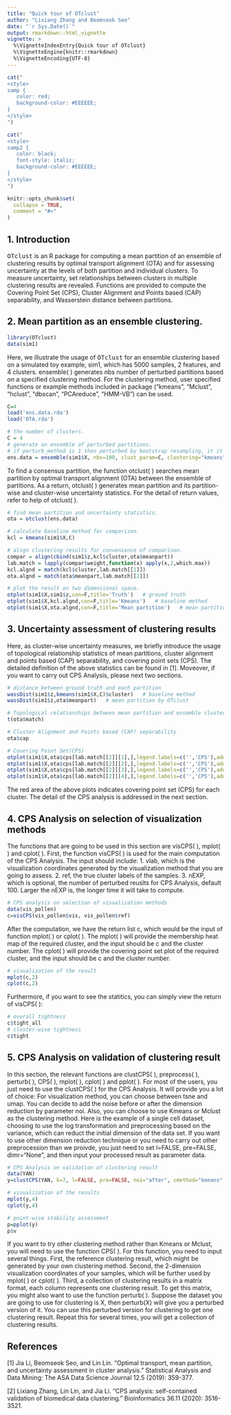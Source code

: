 ```yaml
---
title: "Quick tour of OTclust"
author: "Lixiang Zhang and Beomseok Seo"
date: "`r Sys.Date()`"
output: rmarkdown::html_vignette
vignette: >
  %\VignetteIndexEntry{Quick tour of OTclust}
  %\VignetteEngine{knitr::rmarkdown}
  %\VignetteEncoding{UTF-8}
---
```


```r
cat("
<style>
samp {
   color: red;
   background-color: #EEEEEE;
}
</style>
")

cat("
<style>
samp2 {
   color: black;
   font-style: italic;
   background-color: #EEEEEE;
}
</style>
")
```

```r
knitr::opts_chunk$set(
  collapse = TRUE,
  comment = "#>"
)
```

## 1. Introduction

<samp>OTclust</samp> is an R package for computing a mean partition of an ensemble of clustering results by optimal transport alignment (OTA) and for assessing uncertainty at the levels of both partition and individual clusters. To measure uncertainty,  set relationships between clusters in multiple clustering results are revealed. Functions are provided to compute the Covering Point Set (CPS), Cluster Alignment and Points based (CAP) separability, and Wasserstein distance between partitions.

## 2. Mean partition as an ensemble clustering.

```r
library(OTclust)
data(sim1)
```

Here, we illustrate the usage of <samp>OTclust</samp> for an ensemble clustering based on a simulated toy example, <samp2>sim1</samp2>, which has 5000 samples, 2 features, and 4 clusters. <samp2>ensemble( )</samp2> generates <samp2>nbs</samp2> number of perturbed partitions based on a specified clustering method. For the clustering method, user specified functions or example methods included in package (<samp2>"kmeans", "Mclust", "hclust", "dbscan", "PCAreduce", "HMM-VB"</samp2>) can be used.

```r
C=4
load('ens.data.rda')
load('OTA.rda')
```


```r
# the number of clusters.
C = 4
# generate an ensemble of perturbed partitions.
# if perturb_method is 1 then perturbed by bootstrap resampling, it it is 0, then perturbed by adding Gaussian noise.
ens.data = ensemble(sim1$X, nbs=100, clust_param=C, clustering="kmeans", perturb_method=1)
```

To find a consensus partition, the function <samp2>otclust( )</samp2> searches mean partition by optimal transport alignment (OTA) between the ensemble of partitions. As a return, <samp2>otclust( )</samp2> generates mean partition and its partition-wise and cluster-wise uncertainty statistics. For the detail of return values, refer to help of <samp2>otclust( )</samp2>.

```r
# find mean partition and uncertainty statistics.
ota = otclust(ens.data)
```

```r
# calculate baseline method for comparison.
kcl = kmeans(sim1$X,C)

# align clustering results for convenience of comparison.
compar = align(cbind(sim1$z,kcl$cluster,ota$meanpart))
lab.match = lapply(compar$weight,function(x) apply(x,2,which.max))
kcl.algnd = match(kcl$cluster,lab.match[[1]])
ota.algnd = match(ota$meanpart,lab.match[[2]])
```

```r
# plot the result on two dimensional space.
otplot(sim1$X,sim1$z,con=F,title='Truth')   # ground truth
otplot(sim1$X,kcl.algnd,con=F,title='Kmeans')   # baseline method
otplot(sim1$X,ota.algnd,con=F,title='Mean partition')   # mean partition by OTclust
```

## 3. Uncertainty assessment of clustering results

Here, as cluster-wise uncertainty measures, we briefly introduce the usage of topological relationship statistics of mean partitions, cluster alignment and points based (CAP) separability, and covering point sets (CPS). The detailed definition of the above statistics can be found in [1]. Moveover, if you want to carry out CPS Analysis, please next two sections.

```r
# distance between ground truth and each partition
wassDist(sim1$z,kmeans(sim1$X,C)$cluster)   # baseline method
wassDist(sim1$z,ota$meanpart)   # mean partition by OTclust

# Topological relationships between mean partition and ensemble clusters
t(ota$match)

# Cluster Alignment and Points based (CAP) separability
ota$cap
```
```r
# Covering Point Set(CPS)
otplot(sim1$X,ota$cps[lab.match[[2]][1],],legend.labels=c('','CPS'),add.text=F,title='CPS for C1')
otplot(sim1$X,ota$cps[lab.match[[2]][2],],legend.labels=c('','CPS'),add.text=F,title='CPS for C2')
otplot(sim1$X,ota$cps[lab.match[[2]][3],],legend.labels=c('','CPS'),add.text=F,title='CPS for C3')
otplot(sim1$X,ota$cps[lab.match[[2]][4],],legend.labels=c('','CPS'),add.text=F,title='CPS for C4')
```

The red area of the above plots indicates covering point set (CPS) for each cluster. The detail of the CPS analysis is addressed in the next section.

## 4. CPS Analysis on selection of visualization methods

The functions that are going to be used in this section are <samp2>visCPS( )</samp2>, <samp2>mplot( )</samp2> and <samp2>cplot( )</samp2>. First, the function <samp2>visCPS( )</samp2> is used for the main computation of the CPS Analysis. The input should include: 1. <samp2>vlab</samp2>, which is the visualization coordinates generated by the visualization method that you are going to assess. 2. <samp2>ref</samp2>, the true cluster labels of the samples. 3. <samp2>nEXP</samp2>, which is optional, the number of perturbed reuslts for CPS Analysis, default 100. Larger the <samp2>nEXP</samp2> is, the longer time it will take to compute.

```r
# CPS analysis on selection of visualization methods
data(vis_pollen)
c=visCPS(vis_pollen$vis, vis_pollen$ref)
```

After the computation, we have the return list c, which would be the input of function <samp2>mplot( )</samp2> or <samp2>cplot( )</samp2>. The <samp2>mplot( )</samp2> will provide the membership heat map of the required cluster, and the input should be <samp2>c</samp2> and the cluster number. The <samp2>cplot( )</samp2> will provide the covering point set plot of the required cluster, and the input should be <samp2>c</samp2> and the cluster number.

```r
# visualization of the result
mplot(c,2)
cplot(c,2)
```

Furthermore, if you want to see the statitics, you can simply view the return of <samp2>visCPS( )</samp2>:
```r
# overall tightness
c$tight_all
# cluster-wise tightness
c$tight
```


## 5. CPS Analysis on validation of clustering result

In this section, the relevant functions are <samp2>clustCPS( )</samp2>, <samp2>preprocess( )</samp2>, <samp2>perturb( )</samp2>, <samp2>CPS( )</samp2>, <samp2>mplot( )</samp2>, <samp2>cplot( )</samp2> and <samp2>pplot( )</samp2>. For most of the users, you just need to use the <samp2>clustCPS( )</samp2> for the CPS Analysis. It will provide you a lot of choice: For visualization method, you can choose between <samp2>tsne</samp2> and <samp2>umap</samp2>. You can decide to add the noise before or after the dimension reduction by parameter <samp2>noi</samp2>. Also, you can choose to use <samp2>Kmeans</samp2> or <samp2>Mclust</samp2> as the clustering method. Here is the example of a single cell dataset, choosing to use the log transformation and preprocessing based on the variance, which can reduct the initial dimension of the data set. If you want to use other dimension reduction technique or you need to carry out other preprocession than we proivde, you just need to set <samp2>l=FALSE, pre=FALSE, dimr="None"</samp2>, and then input your processed result as parameter data.


```r
# CPS Analysis on validation of clustering result
data(YAN)
y=clustCPS(YAN, k=7, l=FALSE, pre=FALSE, noi="after", cmethod="kmeans", dimr="PCA", vis="tsne")

# visualization of the results
mplot(y,4)
cplot(y,4)

# point-wise stability assessment
p=pplot(y)
p$v
```

If you want to try other clustering method rather than <samp2>Kmeans</samp2> or <samp2>Mclust</samp2>, you will need to use the function <samp2>CPS( )</samp2>. For this function, you need to input several things. First, the reference clustering result, which might be generated by your own clustering method. Second, the 2-dimension visualization coordinates of your samples, which will be further used by <samp2>mplot( )</samp2> or <samp2>cplot( )</samp2>. Third, a collection of clustering results in a matrix format, each column represents one clustering result. To get this matrix, you might also want to use the function <samp2>perturb( )</samp2>. Suppose the dataset you are going to use for clustering is <samp2>X</samp2>, then <samp2>perturb(X)</samp2> will give you a perturbed version of it. You can use this perturbed version for clustering to get one clustering result. Repeat this for several times, you will get a collection of clustering results.

## References

[1] Jia Li, Beomseok Seo, and Lin Lin. "Optimal transport, mean partition, and uncertainty assessment in cluster analysis." Statistical Analysis and Data Mining: The ASA Data Science Journal 12.5 (2019): 359-377.

[2] Lixiang Zhang, Lin Lin, and Jia Li. "CPS analysis: self-contained validation of biomedical data clustering." Bioinformatics 36.11 (2020): 3516-3521.
